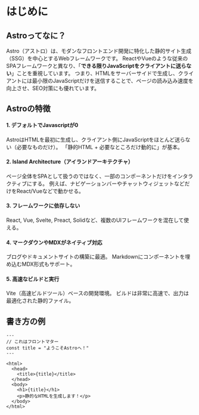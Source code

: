 # はじめに

## Astroってなに？

Astro（アストロ）は、モダンなフロントエンド開発に特化した静的サイト生成（SSG）を中心とするWebフレームワークです。
ReactやVueのような従来のSPAフレームワークと異なり、「**できる限りJavaScriptをクライアントに送らない**」ことを重視しています。
つまり、HTMLをサーバーサイドで生成し、クライアントには最小限のJavaScriptだけを送信することで、ページの読み込み速度を向上させ、SEO対策にも優れています。

## Astroの特徴

#### 1. デフォルトでJavascriptが0

AstroはHTMLを最初に生成し、クライアント側にJavaScriptをほとんど送らない（必要なものだけ）。
「静的HTML + 必要なところだけ動的に」が基本。

#### 2. Island Architecture（アイランドアーキテクチャ）

ページ全体をSPAとして扱うのではなく、一部のコンポーネントだけをインタラクティブにする。
例えば、ナビゲーションバーやチャットウィジェットなどだけをReact/Vueなどで動かせる。

#### 3. フレームワークに依存しない

React, Vue, Svelte, Preact, Solidなど、複数のUIフレームワークを混在して使える。

#### 4. マークダウンやMDXがネイティブ対応

ブログやドキュメントサイトの構築に最適。
Markdownにコンポーネントを埋め込むMDX形式もサポート。

#### 5. 高速なビルドと実行

Vite（高速ビルドツール）ベースの開発環境。
ビルドは非常に高速で、出力は最適化された静的ファイル。

## 書き方の例

```astro
---
// これはフロントマター
const title = "ようこそAstroへ！"
---

<html>
  <head>
    <title>{title}</title>
  </head>
  <body>
    <h1>{title}</h1>
    <p>静的なHTMLを生成します！</p>
  </body>
</html>
```